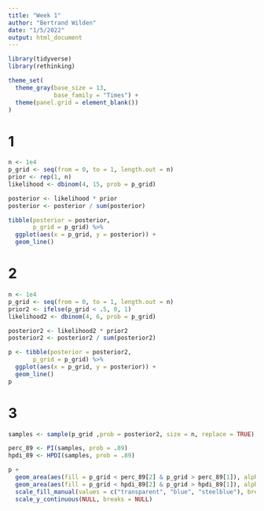 ```yaml
---
title: "Week 1"
author: "Bertrand Wilden"
date: "1/5/2022"
output: html_document
---
```


```r
library(tidyverse)
library(rethinking)

theme_set(
  theme_gray(base_size = 13,
             base_family = "Times") +
  theme(panel.grid = element_blank())
)
```


# 1

```r
n <- 1e4
p_grid <- seq(from = 0, to = 1, length.out = n)
prior <- rep(1, n)
likelihood <- dbinom(4, 15, prob = p_grid)

posterior <- likelihood * prior
posterior <- posterior / sum(posterior)

tibble(posterior = posterior, 
       p_grid = p_grid) %>% 
  ggplot(aes(x = p_grid, y = posterior)) +
  geom_line()
```

# 2

```r
n <- 1e4
p_grid <- seq(from = 0, to = 1, length.out = n)
prior2 <- ifelse(p_grid < .5, 0, 1)
likelihood2 <- dbinom(4, 6, prob = p_grid)

posterior2 <- likelihood2 * prior2
posterior2 <- posterior2 / sum(posterior2)

p <- tibble(posterior = posterior2, 
       p_grid = p_grid) %>% 
  ggplot(aes(x = p_grid, y = posterior)) +
  geom_line()
p
```

# 3

```r
samples <- sample(p_grid ,prob = posterior2, size = n, replace = TRUE)

perc_89 <- PI(samples, prob = .89)
hpdi_89 <- HPDI(samples, prob = .89)

p +
  geom_area(aes(fill = p_grid < perc_89[2] & p_grid > perc_89[1]), alpha = 1) +
  geom_area(aes(fill = p_grid < hpdi_89[2] & p_grid > hpdi_89[1]), alpha = .25) +
  scale_fill_manual(values = c("transparent", "blue", "steelblue"), breaks = NULL) +
  scale_y_continuous(NULL, breaks = NULL)
```

